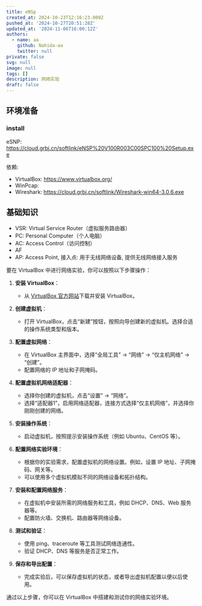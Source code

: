 ```yaml
---
title: eNSp
created_at: 2024-10-23T12:16:23.000Z
pushed_at: '2024-10-27T20:51:28Z'
updated_at: '2024-11-06T16:00:12Z'
authors:
  - name: aa
    github: Nahida-aa
    twitter: null
private: false
svg: null
image: null
tags: []
description: 网络实验
draft: false
---
```

## 环境准备
### install
eSNP: https://cloud.grbj.cn/softlink/eNSP%20V100R003C00SPC100%20Setup.exe

依赖:
- VirtualBox: https://www.virtualbox.org/
- WinPcap: 
- Wireshark: https://cloud.grbj.cn/softlink/Wireshark-win64-3.0.6.exe
## 基础知识
- VSR: Virtual Service Router（虚拟服务路由器）
- PC: Personal Computer（个人电脑）
- AC: Access Control（访问控制）
- AF
- AP: Access Point, 接入点: 用于无线网络设备, 提供无线网络接入服务



要在 VirtualBox 中进行网络实验，你可以按照以下步骤操作：

1. **安装 VirtualBox**：
   - 从 [VirtualBox 官方网站](https://www.virtualbox.org/)下载并安装 VirtualBox。

2. **创建虚拟机**：
   - 打开 VirtualBox，点击“新建”按钮，按照向导创建新的虚拟机。选择合适的操作系统类型和版本。

3. **配置虚拟网络**：
   - 在 VirtualBox 主界面中，选择“全局工具” -> “网络” -> “仅主机网络” -> “创建”。
   - 配置网络的 IP 地址和子网掩码。

4. **配置虚拟机网络适配器**：
   - 选择你创建的虚拟机，点击“设置” -> “网络”。
   - 选择“适配器1”，启用网络适配器，连接方式选择“仅主机网络”，并选择你刚刚创建的网络。

5. **安装操作系统**：
   - 启动虚拟机，按照提示安装操作系统（例如 Ubuntu、CentOS 等）。

6. **配置网络实验环境**：
   - 根据你的实验需求，配置虚拟机的网络设置。例如，设置 IP 地址、子网掩码、网关等。
   - 可以使用多个虚拟机模拟不同的网络设备和拓扑结构。

7. **安装和配置网络服务**：
   - 在虚拟机中安装所需的网络服务和工具，例如 DHCP、DNS、Web 服务器等。
   - 配置防火墙、交换机、路由器等网络设备。

8. **测试和验证**：
   - 使用 ping、traceroute 等工具测试网络连通性。
   - 验证 DHCP、DNS 等服务是否正常工作。

9. **保存和导出配置**：
   - 完成实验后，可以保存虚拟机的状态，或者导出虚拟机配置以便以后使用。

通过以上步骤，你可以在 VirtualBox 中搭建和测试你的网络实验环境。
